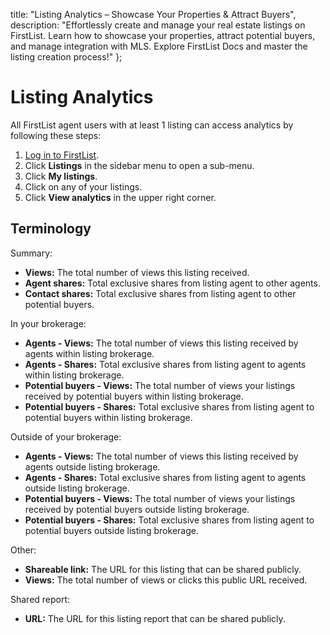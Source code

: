 
<meta name="og:title" content="Access Listing Analytics with FirstList" />
<meta name="og:description" content="Effortlessly create & manage listings on FirstList. Learn how to showcase properties, attract buyers, and manage MLS integration. Explore FirstList Docs & master the process!"/>

  title: "Listing Analytics – Showcase Your Properties & Attract Buyers",
  description: "Effortlessly create and manage your real estate listings on FirstList. Learn how to showcase your properties, attract potential buyers, and manage integration with MLS. Explore FirstList Docs and master the listing creation process!"
};

<HeroPattern />

# Listing Analytics

All FirstList agent users with at least 1 listing can access analytics by following these steps:

1. <a href="https://app.firstlist.co/login" target="_blank">Log in to FirstList</a>.
1. Click **Listings** in the sidebar menu to open a sub-menu.
1. Click **My listings**.
1. Click on any of your listings.
1. Click **View analytics** in the upper right corner.

<Screenshot 
  src="/images/screenshots/listing-category.png"
  alt="Analytics view for FirstList listings"
/>

## Terminology

Summary:
  * **Views:** The total number of views this listing received.
  * **Agent shares:** Total exclusive shares from listing agent to other agents.
  * **Contact shares:** Total exclusive shares from listing agent to other potential buyers.

In your brokerage:
  * **Agents - Views:** The total number of views this listing received by agents within listing brokerage.
  * **Agents - Shares:** Total exclusive shares from listing agent to agents within listing brokerage.
  * **Potential buyers - Views:** The total number of views your listings received by potential buyers within listing brokerage.
  * **Potential buyers - Shares:** Total exclusive shares from listing agent to potential buyers within listing brokerage.

Outside of your brokerage:
  * **Agents - Views:** The total number of views this listing received by agents outside listing brokerage.
  * **Agents - Shares:** Total exclusive shares from listing agent to agents outside listing brokerage.
  * **Potential buyers - Views:** The total number of views your listings received by potential buyers outside listing brokerage.
  * **Potential buyers - Shares:** Total exclusive shares from listing agent to potential buyers outside listing brokerage.

Other:
  * **Shareable link:** The URL for this listing that can be shared publicly.
  * **Views:** The total number of views or clicks this public URL received.

Shared report:
  * **URL:** The URL for this listing report that can be shared publicly.
